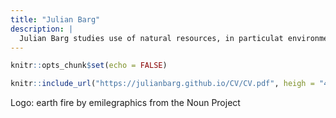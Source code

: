 ```yaml
---
title: "Julian Barg"
description: |
  Julian Barg studies use of natural resources, in particulat environmental emissions of and environmental pollution by organizations. He loves finding understudied quantitative data but will use whatever methods are the best to get an answer to the research question. His idea of fun includes R, Python, Linux, shiny dashboards, NLP, neural networks, Jupyter Notebooks, web scraping, and the tidyverse. Prior to joining Ivey Business School for a PhD in Sustainability, he moved from Germany to China to obtain a Master in Management Science at Peking University HSBC Business School. Living in different parts of the world and learning Chinese had a large impact on Julian that he does not often talk about. In his spare time, Julian does rock climbing and listens to a lot of music, ranging from classical music to experimental music, rock, metal, and every crossover between those.
---
```


```r
knitr::opts_chunk$set(echo = FALSE)
```

```r
knitr::include_url("https://julianbarg.github.io/CV/CV.pdf", heigh = "4500px")
```

Logo: earth fire by emilegraphics from the Noun Project
